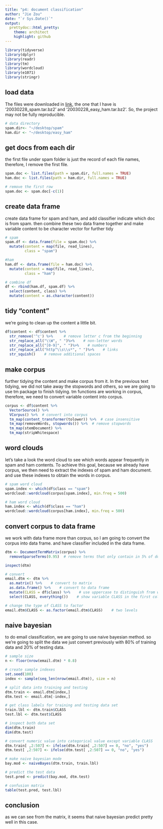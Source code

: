```yaml
---
title: "p4: document classification"
author: "Jie Zou"
date: "`r Sys.Date()`"
output:
  prettydoc::html_pretty:
    theme: architect
    highlight: github
---
```

```r
library(tidyverse)
library(dplyr)
library(readr)
library(tm)
library(wordcloud)
library(e1071)
library(stringr)
```

## load data

  The files were downloaded in [link](https://spamassassin.apache.org/old/publiccorpus/), the one that I have is '20030228_spam.tar.bz2' and '20030228_easy_ham.tar.bz2'. So, the project may not be fully reproducible. 
```r
# data directory
spam.dir<- "~/desktop/spam"
ham.dir <- "~/desktop/easy_ham"
```

## get docs from each dir

  the first file under spam folder is just the record of each file names, therefore, I remove the first file.
```r
spam.doc <- list.files(path = spam.dir, full.names = TRUE)
ham.doc <- list.files(path = ham.dir, full.names = TRUE)

# remove the first row
spam.doc <- spam.doc[-c(1)]
```

## create data frame

  create data frame for spam and ham, and add classifier indicate which doc is from spam. then combine these two data frame together and make variable content to be character vector for further tidy
```r
# spam
spam.df <- data.frame(file = spam.doc) %>%
  mutate(content = map(file, read_lines),
         class = "spam")

#ham
ham.df <- data.frame(file = ham.doc) %>%
  mutate(content = map(file, read_lines),
         class = "ham")

# combine df
df <- rbind(ham.df, spam.df) %>%
  select(content, class) %>%
  mutate(content = as.character(content))
```

## tidy "content"

  we're going to clean up the content a little bit.
```r
df$content <- df$content %>%
  str_remove('^c') %>%     # remove letter c from the beginning
  str_replace_all("\\W", " ")%>%    # non-letter words
  str_replace_all("[0-9]", " ")%>%    # numbers
  str_replace_all("http^\\s\\s*", " ")%>%    # links
  str_squish()    # remove additional spaces
```

## make corpus
  
  further tidying the content and make corpus from it. In the previous text tidying, we did not take away the stopwords and others, so we are going to use tm package to finish tidying. tm functions are working in corpus, therefore, we need to convert variable content into corpus.
```r
corpus <- df$content %>%
  VectorSource() %>%
  VCorpus() %>%  # convert into corpus
  tm_map(content_transformer(tolower)) %>%  # case insensitive 
  tm_map(removeWords, stopwords()) %>%  # remove stopwords
  tm_map(stemDocument) %>%
  tm_map(stripWhitespace)
```

## word clouds
  
  let's take a look the word cloud to see which words appear frequently in spam and ham contents. To achieve this goal, because we already have corpus, we then need to extract the indexes of spam and ham document. and use these indexes to obtain the words in corpus.
```r
# spam word cloud
spam.index <- which(df$class == "spam")
wordcloud::wordcloud(corpus[spam.index], min.freq = 500)

# ham word cloud
ham.index <- which(df$class == "ham")
wordcloud::wordcloud(corpus[ham.index], min.freq = 500)
```
  
## convert corpus to data frame
  
  we work with data frame more than corpus, so I am going to convert the corpus into data frame. and have classifier included in the data frame.
```r
dtm <- DocumentTermMatrix(corpus) %>%
  removeSparseTerms(0.95)  # remove terms that only contain in 5% of documents

inspect(dtm)

# convert
email.dtm <- dtm %>%
  as.matrix() %>%    # convert to matrix
  as.data.frame() %>%    # convert to data frame
  mutate(CLASS = df$class) %>%    # use uppercase to distinguish from words
  select(CLASS, everything())    # show variable CLASS in the first column

# change the type of CLASS to factor
email.dtm$CLASS <- as.factor(email.dtm$CLASS)    # two levels
```
  
## naive bayesian
  
  to do email classification, we are going to use naive bayesian method. so we're going to split the data we just convert previously with 80% of training data and 20% of testing data.
```r
# sample size
n <- floor(nrow(email.dtm) * 0.8)

# create sample indexes
set.seed(100)
index <- sample(seq_len(nrow(email.dtm)), size = n)

# split data into training and testing
dtm.train <- email.dtm[index,]
dtm.test <- email.dtm[-index,]

# get class labels for training and testing data set
train.lbl <- dtm.train$CLASS
test.lbl <- dtm.test$CLASS

# inspect both data set
dim(dtm.train)
dim(dtm.test)

# convert numeric value into categorical value except variable CLASS
dtm.train[ ,2:507] <- ifelse(dtm.train[ ,2:507] == 0, "no", "yes")
dtm.test[ ,2:507] <- ifelse(dtm.test[ ,2:507] == 0, "no", "yes")

# make naive bayesian mode
bay.mod <- naiveBayes(dtm.train, train.lbl)

# predict the test data
test.pred <- predict(bay.mod, dtm.test)

# confusion matrix
table(test.pred, test.lbl)
```
  

## conclusion

  as we can see from the matrix, it seems that naive bayesian predict pretty well in this case.

